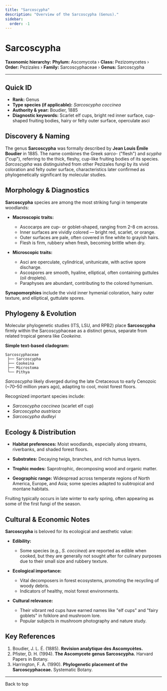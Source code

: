 ```yaml
---
title: "Sarcoscypha"
description: "Overview of the Sarcoscypha (Genus)."
sidebar:
  order: -1
---
```



# Sarcoscypha <Badge variant="note" text="Genus" />

**Taxonomic hierarchy:** **Phylum:** Ascomycota › **Class:** Pezizomycetes › **Order:** Pezizales › **Family:** Sarcoscyphaceae › **Genus:** Sarcoscypha

---

## Quick ID
* **Rank:** Genus  
* **Type species (if applicable):** _Sarcoscypha coccinea_  
* **Authority & year:** Boudier, 1885  
* **Diagnostic keywords:** Scarlet elf cups, bright red inner surface, cup-shaped fruiting bodies, hairy or felty outer surface, operculate asci  

## Discovery & Naming
The genus **Sarcoscypha** was formally described by **Jean Louis Émile Boudier** in 1885. The name combines the Greek _sarco-_ ("flesh") and _scypha_ ("cup"), referring to the thick, fleshy, cup-like fruiting bodies of its species. _Sarcoscypha_ was distinguished from other Pezizales fungi by its vivid coloration and felty outer surface, characteristics later confirmed as phylogenetically significant by molecular studies.

## Morphology & Diagnostics
**Sarcoscypha** species are among the most striking fungi in temperate woodlands:

- **Macroscopic traits:**
  - Ascocarps are cup- or goblet-shaped, ranging from 2–8 cm across.
  - Inner surfaces are vividly colored — bright red, scarlet, or orange.
  - Outer surfaces are pale, often covered in fine white to grayish hairs.
  - Flesh is firm, rubbery when fresh, becoming brittle when dry.

- **Microscopic traits:**
  - Asci are operculate, cylindrical, unitunicate, with active spore discharge.
  - Ascospores are smooth, hyaline, elliptical, often containing guttules (oil droplets).
  - Paraphyses are abundant, contributing to the colored hymenium.

**Synapomorphies** include the vivid inner hymenial coloration, hairy outer texture, and elliptical, guttulate spores.

## Phylogeny & Evolution
Molecular phylogenetic studies (ITS, LSU, and RPB2) place **Sarcoscypha** firmly within the Sarcoscyphaceae as a distinct genus, separate from related tropical genera like _Cookeina_.

**Simple text-based cladogram:**
```
Sarcoscyphaceae
 ├── Sarcoscypha
 ├── Cookeina
 ├── Microstoma
 └── Pithya
```
_Sarcoscypha_ likely diverged during the late Cretaceous to early Cenozoic (~70–50 million years ago), adapting to cool, moist forest floors.

Recognized important species include:

- _Sarcoscypha coccinea_ (scarlet elf cup)
- _Sarcoscypha austriaca_
- _Sarcoscypha dudleyi_

## Ecology & Distribution
- **Habitat preferences:** Moist woodlands, especially along streams, riverbanks, and shaded forest floors.
- **Substrates:** Decaying twigs, branches, and rich humus layers.
- **Trophic modes:** Saprotrophic, decomposing wood and organic matter.

- **Geographic range:** Widespread across temperate regions of North America, Europe, and Asia; some species adapted to subtropical and montane habitats.

Fruiting typically occurs in late winter to early spring, often appearing as some of the first fungi of the season.

## Cultural & Economic Notes
**Sarcoscypha** is beloved for its ecological and aesthetic value:

- **Edibility:**
  - Some species (e.g., _S. coccinea_) are reported as edible when cooked, but they are generally not sought after for culinary purposes due to their small size and rubbery texture.

- **Ecological importance:**
  - Vital decomposers in forest ecosystems, promoting the recycling of woody debris.
  - Indicators of healthy, moist forest environments.

- **Cultural relevance:**
  - Their vibrant red cups have earned names like "elf cups" and "fairy goblets" in folklore and mushroom lore.
  - Popular subjects in mushroom photography and nature study.

## Key References
1. Boudier, J. L. É. (1885). **Revision analytique des Ascomycètes.**  
2. Pfister, D. H. (1994). **The Ascomycete genus Sarcoscypha.** Harvard Papers in Botany.  
3. Harrington, F. A. (1990). **Phylogenetic placement of the Sarcoscyphaceae.** Systematic Botany.  

---

<LinkButton href="#top" variant="minimal" icon="arrow-up">
  Back to top
</LinkButton>
